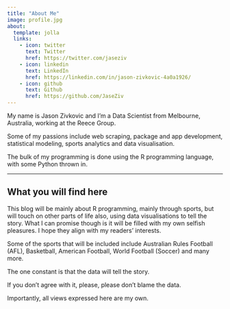 ```yaml
---
title: "About Me"
image: profile.jpg
about:
  template: jolla
  links:
    - icon: twitter
      text: Twitter
      href: https://twitter.com/jaseziv
    - icon: linkedin
      text: LinkedIn
      href: https://linkedin.com/in/jason-zivkovic-4a0a1926/
    - icon: github
      text: Github
      href: https://github.com/JaseZiv
---
```


My name is Jason Zivkovic and I'm a Data Scientist from Melbourne, Australia, working at the Reece Group.

Some of my passions include web scraping, package and app development, statistical modeling, sports analytics and data visualisation.

The bulk of my programming is done using the R programming language, with some Python thrown in.

------------------------------------------------------------------------

## What you will find here

This blog will be mainly about R programming, mainly through sports, but will touch on other parts of life also, using data visualisations to tell the story. What I can promise though is it will be filled with my own selfish pleasures. I hope they align with my readers' interests.

Some of the sports that will be included include Australian Rules Football (AFL), Basketball, American Football, World Football (Soccer) and many more.

The one constant is that the data will tell the story.

If you don't agree with it, please, please don't blame the data.

Importantly, all views expressed here are my own.
